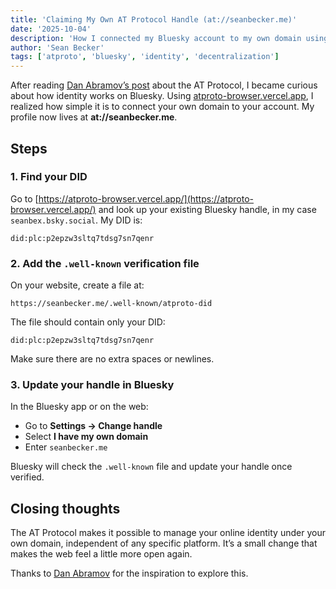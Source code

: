 ```yaml
---
title: 'Claiming My Own AT Protocol Handle (at://seanbecker.me)'
date: '2025-10-04'
description: 'How I connected my Bluesky account to my own domain using the AT Protocol.'
author: 'Sean Becker'
tags: ['atproto', 'bluesky', 'identity', 'decentralization']
---
```


After reading [Dan Abramov’s post](https://overreacted.io/where-its-at/) about the AT Protocol, I became curious about how identity works on Bluesky. Using [atproto-browser.vercel.app](https://atproto-browser.vercel.app/), I realized how simple it is to connect your own domain to your account. My profile now lives at **at://seanbecker.me**.

## Steps

### 1. Find your DID

Go to [https://atproto-browser.vercel.app/](https://atproto-browser.vercel.app/) and look up your existing Bluesky handle, in my case `seanbex.bsky.social`.
My DID is:

```
did:plc:p2epzw3sltq7tdsg7sn7qenr
```

### 2. Add the `.well-known` verification file

On your website, create a file at:

```
https://seanbecker.me/.well-known/atproto-did
```

The file should contain only your DID:

```
did:plc:p2epzw3sltq7tdsg7sn7qenr
```

Make sure there are no extra spaces or newlines.

### 3. Update your handle in Bluesky

In the Bluesky app or on the web:

- Go to **Settings → Change handle**
- Select **I have my own domain**
- Enter `seanbecker.me`

Bluesky will check the `.well-known` file and update your handle once verified.

## Closing thoughts

The AT Protocol makes it possible to manage your online identity under your own domain, independent of any specific platform. It’s a small change that makes the web feel a little more open again.

Thanks to [Dan Abramov](https://overreacted.io) for the inspiration to explore this.
